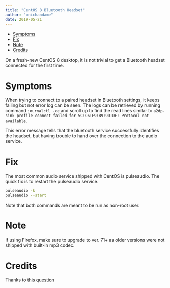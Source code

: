 ```yaml
---
title: "CentOS 8 Bluetooth Headset"
author: "onichandame"
date: 2019-05-21
---
```


<!-- vim-markdown-toc GFM -->

* [Symptoms](#symptoms)
* [Fix](#fix)
* [Note](#note)
* [Credits](#credits)

<!-- vim-markdown-toc -->

On a fresh-new CentOS 8 desktop, it is not trivial to get a Bluetooth headset connected for the first time.

# Symptoms

When trying to connect to a paired headset in Bluetooth settings, it keeps failing but not error log can be seen. The logs can be retrieved by running command `journalctl -xe` and scroll up to find the read lines similar to `a2dp-sink profile connect failed for 5C:C6:E9:B9:9D:DE: Protocol not available`.

This error message tells that the bluetooth service successfully identifies the headset, but having trouble to hand over the connection to the audio service.

# Fix

The most common audio service shipped with CentOS is pulseaudio. The quick fix is to restart the pulseaudio service.

```bash
pulseaudio -k
pulseaudio --start
```

Note that both commands are meant to be run as non-root user.

# Note

If using Firefox, make sure to upgrade to ver. 71+ as older versions were not shipped with built-in mp3 codec.

# Credits

Thanks to [this question](https://unix.stackexchange.com/questions/258074/error-when-trying-to-connect-to-bluetooth-speaker-org-bluez-error-failed)
